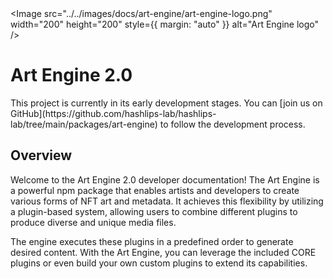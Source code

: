 
<br />
<br />

<Image
  src="../../images/docs/art-engine/art-engine-logo.png"
  width="200"
  height="200"
  style={{ margin: "auto" }}
  alt="Art Engine logo"
/>

# Art Engine 2.0

<Callout type="info">
  This project is currently in its early development stages. You can [join us on
  GitHub](https://github.com/hashlips-lab/hashlips-lab/tree/main/packages/art-engine)
  to follow the development process.
</Callout>

## Overview

Welcome to the Art Engine 2.0 developer documentation! The Art Engine is a powerful
npm package that enables artists and developers to create various forms of NFT art and
metadata. It achieves this flexibility by utilizing a plugin-based system, allowing
users to combine different plugins to produce diverse and unique media files.

The engine executes these plugins in a predefined order to generate desired content.
With the Art Engine, you can leverage the included CORE plugins or even build your
own custom plugins to extend its capabilities.
